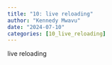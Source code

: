 ```yaml
---
title: "10: live reloading"
author: "Kennedy Mwavu"
date: "2024-07-10"
categories: [10_live_reloading]
---
```


live reloading
